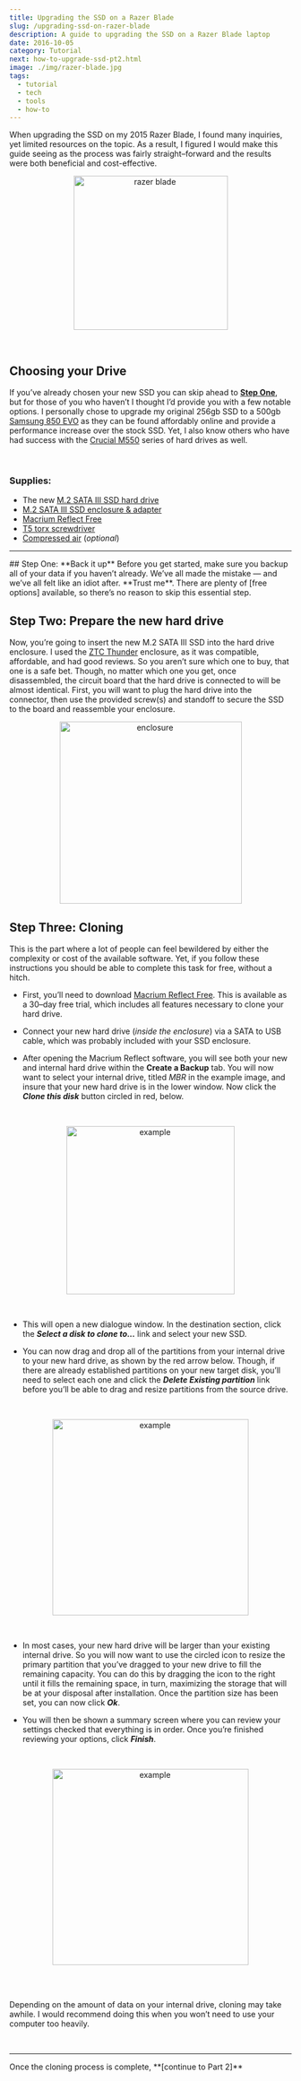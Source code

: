 ```yaml
---
title: Upgrading the SSD on a Razer Blade
slug: /upgrading-ssd-on-razer-blade
description: A guide to upgrading the SSD on a Razer Blade laptop
date: 2016-10-05
category: Tutorial
next: how-to-upgrade-ssd-pt2.html
image: ./img/razer-blade.jpg
tags:
  - tutorial
  - tech
  - tools
  - how-to
---
```


When upgrading the SSD on my 2015 Razer Blade, I found many inquiries, yet limited resources on the topic. As a result, I figured I would make this guide seeing as the process was fairly straight&ndash;forward and the results were both beneficial and cost-effective.
<br/>

<p align="center">
  <img src="https://user-images.githubusercontent.com/16360374/59972350-53ee0a00-9542-11e9-81ff-ba378099569f.png" height="275" alt="razer blade" title="Razer Blade"/>
</p>
<br/>

## Choosing your Drive
  If you&rsquo;ve already chosen your new SSD you can skip ahead to [**Step One**](#step1), but for those of you who haven&rsquo;t I thought I&rsquo;d provide you with a few notable options.
  I personally chose to upgrade my original 256gb SSD to a 500gb [Samsung 850 EVO] as they can be found affordably online and provide a performance increase over the stock SSD. Yet, I also know others who have had success with the [Crucial M550] series of hard drives as well.

<br/>

### Supplies:
 * The new [M.2 SATA III SSD hard drive]
 * [M.2 SATA III SSD enclosure & adapter]
 * [Macrium Reflect Free]
 * [T5 torx screwdriver]
 * [Compressed air] (*optional*)

<hr/>
## Step One: **Back it up**
<a name="step1"/>
  Before you get started, make sure you backup all of your data if you haven&rsquo;t already. We&rsquo;ve all made the mistake &mdash; and we&rsquo;ve all felt like an idiot after. **Trust me**. There are plenty of [free options] available, so there&rsquo;s no reason to skip this essential step.


## Step Two: **Prepare the new hard drive**

  Now, you&rsquo;re going to insert the new M.2 SATA III SSD into the hard drive enclosure. I used the [ZTC Thunder] enclosure, as it was compatible, affordable, and had good reviews. So you aren&rsquo;t sure which one to buy, that one is a safe bet. Though, no matter which one you get, once disassembled, the circuit board that the hard drive is connected to will be almost identical. First, you will want to plug the hard drive into the connector, then use the provided screw(s) and standoff to secure the SSD to the board and reassemble your enclosure.
  <p align="center">
    <img src="https://user-images.githubusercontent.com/16360374/59972341-1f7a4e00-9542-11e9-8e69-767515a1794b.png" height="325" align="center" alt="enclosure" title="Enclosure"/>
  </p>

## Step Three: **Cloning**
  This is the part where a lot of people can feel bewildered by either the complexity or cost of the available software. Yet, if you follow these instructions you should be able to complete this task for free, without a hitch.
  <br/>

  * First, you&rsquo;ll need to download [Macrium Reflect Free]. This is available as a 30&ndash;day free trial, which includes all features necessary to clone your hard drive.

  * Connect your new hard drive (*inside the enclosure*) via a SATA to USB cable, which was probably included with your SSD enclosure.

  * After opening the Macrium Reflect software, you will see both your new and internal hard drive within the **Create a Backup** tab. You will now want to select your internal drive, titled *MBR* in the example image, and insure that your new hard drive is in the lower window. Now click the ***Clone this disk*** button circled in red, below.
  <br/>
  <p align="center">
    <img src="https://cloud.githubusercontent.com/assets/16360374/20454261/29f2ed38-adf0-11e6-959e-8c12611a4dbb.png" height="300" alt="example" title="example"/>
  </p><br/>

  * This will open a new dialogue window. In the destination section, click the ***Select a disk to clone to...*** link and select your new SSD.

  * You can now drag and drop all of the partitions from your internal drive to your new hard drive, as shown by the red arrow below.
  Though, if there are already established partitions on your new target disk, you&rsquo;ll need to select each one and click the ***Delete Existing partition*** link before you&rsquo;ll be able to drag and resize partitions from the source drive.
  <br/>
  <p align="center">
  	<img src="https://cloud.githubusercontent.com/assets/16360374/20454353/78777002-adf3-11e6-940a-27002b3846d9.png" height="350" alt="example" title="example"/>
  </p><br/>

  * In most cases, your new hard drive will be larger than your existing internal drive. So you will now want to use the circled icon to resize the primary partition that you&rsquo;ve dragged to your new drive to fill the remaining capacity. You can do this by dragging the icon to the right until it fills the remaining space, in turn, maximizing the storage that will be at your disposal after installation. Once the partition size has been set, you can now click ***Ok***.

  * You will then be shown a summary screen where you can  review your settings checked that everything is in order. Once you&rsquo;re finished reviewing your options, click ***Finish***.
  <br/>
  <p align="center">
    <img src="https://cloud.githubusercontent.com/assets/16360374/20454386/9d73af46-adf4-11e6-9d66-5c71dab08c20.png" height="350" alt="example" title="example"/>
  </p><br/>

  <br/>

  <p class="h-note"> Depending on the amount of data on your internal drive, cloning may take awhile. I would recommend doing this when you won&rsquo;t need to use your computer too heavily.</p>

<br/>
<hr/>
Once the cloning process is complete, **[continue to Part 2]**

<br/>

[Samsung 850 EVO]: https://www.amazon.com/Samsung-850-EVO-Internal-MZ-N5E500BW/dp/B00TGIW1XG/ref=sr_1_13?s=pc&ie=UTF8&qid=1479538259&sr=1-13&keywords=m.2+ssd+cable
[Crucial M550]: https://www.amazon.com/Crucial-256GB-Internal-Solid-CT256M550SSD4/dp/B00ITFZTHC/ref=sr_1_fkmr0_2?ie=UTF8&qid=1479540595&sr=8-2-fkmr0&keywords=crucial%2Bm500%2Bm.2%2Bsata&th=1
[M.2 SATA III SSD hard drive]: https://www.amazon.com/Samsung-850-EVO-Internal-MZ-N5E500BW/dp/B00TGIW1XG/ref=sr_1_13?s=pc&ie=UTF8&qid=1479538259&sr=1-13&keywords=m.2+ssd+cable
[M.2 SATA III SSD enclosure & adapter]: https://www.amazon.com/gp/product/B00KQ4LNJC/ref=oh_aui_detailpage_o06_s00?ie=UTF8&psc=1
[Macrium Reflect Free]: http://www.macrium.com/reflectfree.aspx
[T5 torx screwdriver]: https://www.amazon.com/gp/product/B01FAN2MLQ/ref=oh_aui_detailpage_o00_s00?ie=UTF8&psc=1
[Compressed air]: https://www.amazon.com/Compressed-Professional-Blow-Off-Electronics/dp/B015UNJZAC/ref=sr_1_2?ie=UTF8&qid=1479548500&sr=8-2-spons&keywords=compressed+air&psc=1
[free options]: https://www.lifewire.com/free-backup-software-tools-2617964
[ZTC Thunder]: https://www.amazon.com/gp/product/B00KQ4LNJC/ref=oh_aui_detailpage_o06_s00?ie=UTF8&psc=1
[continue to Part 2]: https://tterb-gatsby.netlify.com/blog/how-to-upgrade-ssd-pt2.html
